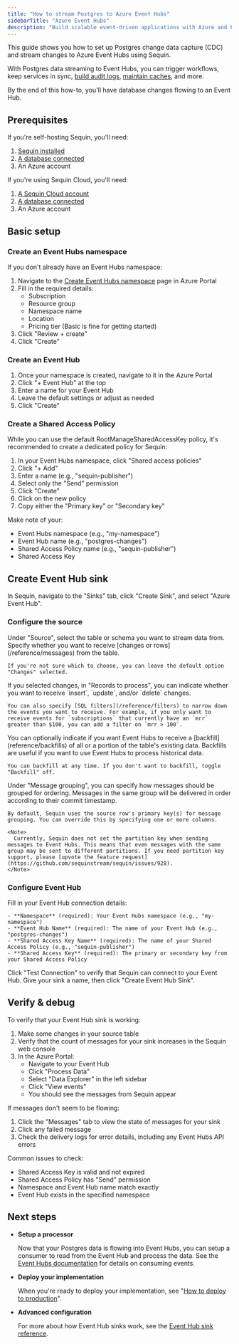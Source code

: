 ```yaml
---
title: "How to stream Postgres to Azure Event Hubs"
sidebarTitle: "Azure Event Hubs"
description: "Build scalable event-driven applications with Azure and Postgres change data capture (CDC)."
---
```


This guide shows you how to set up Postgres change data capture (CDC) and stream changes to Azure Event Hubs using Sequin.

With Postgres data streaming to Event Hubs, you can trigger workflows, keep services in sync, [build audit logs](/how-to/create-audit-logs), [maintain caches](/how-to/maintain-caches), and more.

By the end of this how-to, you'll have database changes flowing to an Event Hub.

## Prerequisites

If you're self-hosting Sequin, you'll need:

1. [Sequin installed](/running-sequin)
2. [A database connected](/connect-postgres)
3. An Azure account

If you're using Sequin Cloud, you'll need:

1. [A Sequin Cloud account](https://console.sequinstream.com)
2. [A database connected](/connect-postgres)
3. An Azure account

## Basic setup

### Create an Event Hubs namespace

If you don't already have an Event Hubs namespace:

1. Navigate to the [Create Event Hubs namespace](https://portal.azure.com/#create/Microsoft.EventHub) page in Azure Portal
3. Fill in the required details:
   - Subscription
   - Resource group
   - Namespace name
   - Location
   - Pricing tier (Basic is fine for getting started)
4. Click "Review + create"
5. Click "Create"

### Create an Event Hub

1. Once your namespace is created, navigate to it in the Azure Portal
2. Click "+ Event Hub" at the top
3. Enter a name for your Event Hub
4. Leave the default settings or adjust as needed
5. Click "Create"

### Create a Shared Access Policy

While you can use the default RootManageSharedAccessKey policy, it's recommended to create a dedicated policy for Sequin:

1. In your Event Hubs namespace, click "Shared access policies"
2. Click "+ Add"
3. Enter a name (e.g., "sequin-publisher")
4. Select only the "Send" permission
5. Click "Create"
6. Click on the new policy
7. Copy either the "Primary key" or "Secondary key"

Make note of your:
- Event Hubs namespace (e.g., "my-namespace")
- Event Hub name (e.g., "postgres-changes")
- Shared Access Policy name (e.g., "sequin-publisher")
- Shared Access Key

## Create Event Hub sink

In Sequin, navigate to the "Sinks" tab, click "Create Sink", and select "Azure Event Hub".

### Configure the source

<Steps>
  <Step title="Select source table or schema">
    Under "Source", select the table or schema you want to stream data from.
  </Step>

  <Step title="Choose message type">
    Specify whether you want to receive [changes or rows](/reference/messages) from the table.

    If you're not sure which to choose, you can leave the default option "Changes" selected.
  </Step>

  <Step title="Specify filters">
    If you selected changes, in "Records to process", you can indicate whether you want to receive `insert`, `update`, and/or `delete` changes.

    You can also specify [SQL filters](/reference/filters) to narrow down the events you want to receive. For example, if you only want to receive events for `subscriptions` that currently have an `mrr` greater than $100, you can add a filter on `mrr > 100`.
  </Step>

  <Step title="Specify backfill">
    You can optionally indicate if you want Event Hubs to receive a [backfill](reference/backfills) of all or a portion of the table's existing data. Backfills are useful if you want to use Event Hubs to process historical data.

    You can backfill at any time. If you don't want to backfill, toggle "Backfill" off.
  </Step>

  <Step title="Specify message grouping">
    Under "Message grouping", you can specify how messages should be grouped for ordering. Messages in the same group will be delivered in order according to their commit timestamp.

    By default, Sequin uses the source row's primary key(s) for message grouping. You can override this by specifying one or more columns.

    <Note>
      Currently, Sequin does not set the partition key when sending messages to Event Hubs. This means that even messages with the same group may be sent to different partitions. If you need partition key support, please [upvote the feature request](https://github.com/sequinstream/sequin/issues/928).
    </Note>
  </Step>
</Steps>

### Configure Event Hub

<Steps>
  <Step title="Enter Event Hub details">
    Fill in your Event Hub connection details:

    - **Namespace** (required): Your Event Hubs namespace (e.g., "my-namespace")
    - **Event Hub Name** (required): The name of your Event Hub (e.g., "postgres-changes")
    - **Shared Access Key Name** (required): The name of your Shared Access Policy (e.g., "sequin-publisher")
    - **Shared Access Key** (required): The primary or secondary key from your Shared Access Policy
  </Step>

  <Step title="Test the connection">
    Click "Test Connection" to verify that Sequin can connect to your Event Hub.
  </Step>

  <Step title="Create the sink">
    Give your sink a name, then click "Create Event Hub Sink".
  </Step>
</Steps>

## Verify & debug

To verify that your Event Hub sink is working:

1. Make some changes in your source table
2. Verify that the count of messages for your sink increases in the Sequin web console
3. In the Azure Portal:
   - Navigate to your Event Hub
   - Click "Process Data"
   - Select "Data Explorer" in the left sidebar
   - Click "View events"
   - You should see the messages from Sequin appear

If messages don't seem to be flowing:

1. Click the "Messages" tab to view the state of messages for your sink
2. Click any failed message
3. Check the delivery logs for error details, including any Event Hubs API errors

Common issues to check:
- Shared Access Key is valid and not expired
- Shared Access Policy has "Send" permission
- Namespace and Event Hub name match exactly
- Event Hub exists in the specified namespace

## Next steps

- **Setup a processor**

   Now that your Postgres data is flowing into Event Hubs, you can setup a consumer to read from the Event Hub and process the data. See the [Event Hubs documentation](https://docs.microsoft.com/en-us/azure/event-hubs/event-hubs-features) for details on consuming events.

- **Deploy your implementation**

   When you're ready to deploy your implementation, see "[How to deploy to production](/how-to/deploy-to-production)".

- **Advanced configuration**

   For more about how Event Hub sinks work, see the [Event Hub sink reference](/reference/sinks/azure-event-hubs).
